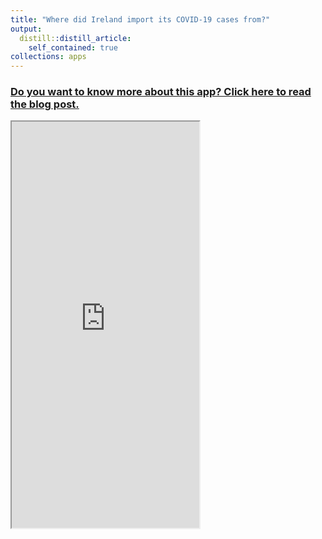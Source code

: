 ```yaml
---
title: "Where did Ireland import its COVID-19 cases from?"
output:
  distill::distill_article:
    self_contained: true
collections: apps
---
```


### [Do you want to know more about this app? Click here to read the blog post.](https://www.hamilton.ie/covid19/posts/2020-09-17-where-did-ireland-imports-its-covid-19-cases-from/)

<iframe src="https://rstudioserver.hamilton.ie:3838/users/aparnell/WhereDid/" class="l-screen-inset shaded" height = "650px"></iframe>
